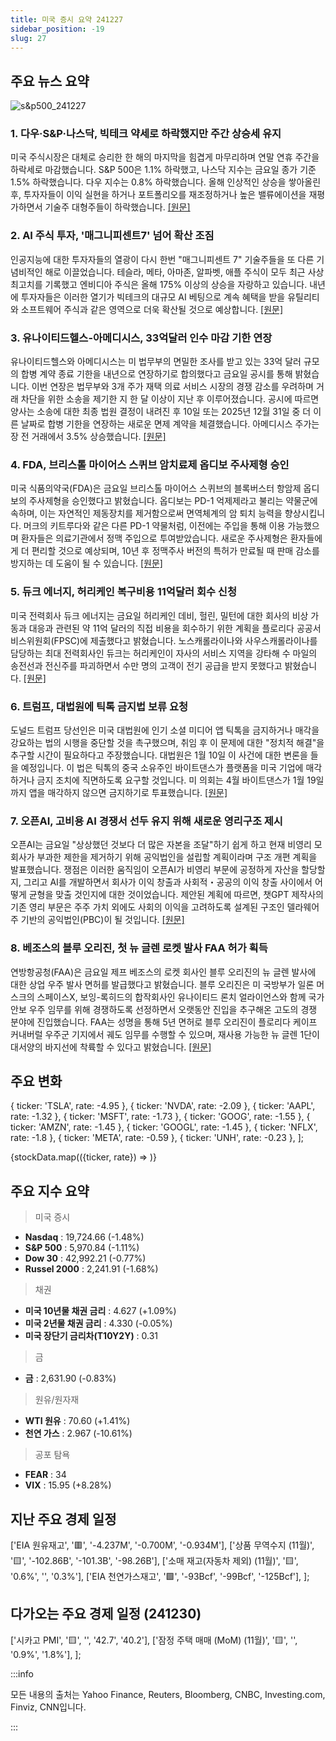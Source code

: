 ```yaml
---
title: 미국 증시 요약 241227
sidebar_position: -19
slug: 27
---
```


## 주요 뉴스 요약

![s&p500_241227](/map/241227.png)

### 1. **다우·S&P·나스닥, 빅테크 약세로 하락했지만 주간 상승세 유지**

미국 주식시장은 대체로 승리한 한 해의 마지막을 힘겹게 마무리하며 연말 연휴 주간을 하락세로 마감했습니다. S&P 500은 1.1% 하락했고, 나스닥 지수는 금요일 종가 기준 1.5% 하락했습니다. 다우 지수는 0.8% 하락했습니다. 올해 인상적인 상승을 쌓아올린 후, 투자자들이 이익 실현을 하거나 포트폴리오를 재조정하거나 높은 밸류에이션을 재평가하면서 기술주 대형주들이 하락했습니다. [[원문]](https://finance.yahoo.com/news/live/stock-market-today-dow-sp-nasdaq-slide-on-big-tech-losses-but-weekly-gains-hold-143206294.html)

### 2. **AI 주식 투자, '매그니피센트7' 넘어 확산 조짐**

인공지능에 대한 투자자들의 열광이 다시 한번 "매그니피센트 7" 기술주들을 또 다른 기념비적인 해로 이끌었습니다. 테슬라, 메타, 아마존, 알파벳, 애플 주식이 모두 최근 사상 최고치를 기록했고 엔비디아 주식은 올해 175% 이상의 상승을 자랑하고 있습니다. 내년에 투자자들은 이러한 열기가 빅테크의 대규모 AI 베팅으로 계속 혜택을 받을 유틸리티와 소프트웨어 주식과 같은 영역으로 더욱 확산될 것으로 예상합니다. [[원문]](https://finance.yahoo.com/news/the-ai-stock-trade-is-starting-to-shift-beyond-the-magnificent-7-151133023.html)

### 3. **유나이티드헬스-아메디시스, 33억달러 인수 마감 기한 연장**

유나이티드헬스와 아메디시스는 미 법무부의 면밀한 조사를 받고 있는 33억 달러 규모의 합병 계약 종료 기한을 내년으로 연장하기로 합의했다고 금요일 공시를 통해 밝혔습니다. 이번 연장은 법무부와 3개 주가 재택 의료 서비스 시장의 경쟁 감소를 우려하며 거래 차단을 위한 소송을 제기한 지 한 달 이상이 지난 후 이루어졌습니다. 공시에 따르면 양사는 소송에 대한 최종 법원 결정이 내려진 후 10일 또는 2025년 12월 31일 중 더 이른 날짜로 합병 기한을 연장하는 새로운 면제 계약을 체결했습니다. 아메디시스 주가는 장 전 거래에서 3.5% 상승했습니다. [[원문]](https://www.reuters.com/markets/deals/unitedhealth-amedisys-waive-right-terminate-merger-agreement-2024-12-27/)

### 4. **FDA, 브리스톨 마이어스 스퀴브 암치료제 옵디보 주사제형 승인**

미국 식품의약국(FDA)은 금요일 브리스톨 마이어스 스퀴브의 블록버스터 항암제 옵디보의 주사제형을 승인했다고 밝혔습니다. 옵디보는 PD-1 억제제라고 불리는 약물군에 속하며, 이는 자연적인 제동장치를 제거함으로써 면역체계의 암 퇴치 능력을 향상시킵니다. 머크의 키트루다와 같은 다른 PD-1 약물처럼, 이전에는 주입을 통해 이용 가능했으며 환자들은 의료기관에서 정맥 주입으로 투여받았습니다. 새로운 주사제형은 환자들에게 더 편리할 것으로 예상되며, 10년 후 정맥주사 버전의 특허가 만료될 때 판매 감소를 방지하는 데 도움이 될 수 있습니다. [[원문]](https://www.reuters.com/business/healthcare-pharmaceuticals/us-fda-approves-injectable-form-bristol-myers-opdivo-2024-12-27/)

### 5. **듀크 에너지, 허리케인 복구비용 11억달러 회수 신청**

미국 전력회사 듀크 에너지는 금요일 허리케인 데비, 헐린, 밀턴에 대한 회사의 비상 가동과 대응과 관련된 약 11억 달러의 직접 비용을 회수하기 위한 계획을 플로리다 공공서비스위원회(FPSC)에 제출했다고 밝혔습니다. 노스캐롤라이나와 사우스캐롤라이나를 담당하는 최대 전력회사인 듀크는 허리케인이 자사의 서비스 지역을 강타해 수 마일의 송전선과 전신주를 파괴하면서 수만 명의 고객이 전기 공급을 받지 못했다고 밝혔습니다. [[원문]](https://www.reuters.com/business/energy/duke-energy-files-recover-11-bln-hurricane-costs-2024-12-27/)

### 6. **트럼프, 대법원에 틱톡 금지법 보류 요청**

도널드 트럼프 당선인은 미국 대법원에 인기 소셜 미디어 앱 틱톡을 금지하거나 매각을 강요하는 법의 시행을 중단할 것을 촉구했으며, 취임 후 이 문제에 대한 "정치적 해결"을 추구할 시간이 필요하다고 주장했습니다. 대법원은 1월 10일 이 사건에 대한 변론을 들을 예정입니다. 이 법은 틱톡의 중국 소유주인 바이트댄스가 플랫폼을 미국 기업에 매각하거나 금지 조치에 직면하도록 요구할 것입니다. 미 의회는 4월 바이트댄스가 1월 19일까지 앱을 매각하지 않으면 금지하기로 투표했습니다. [[원문]](https://www.reuters.com/legal/trump-asks-supreme-court-pause-law-that-could-ban-tiktok-2024-12-27/)

### 7. **오픈AI, 고비용 AI 경쟁서 선두 유지 위해 새로운 영리구조 제시**

오픈AI는 금요일 "상상했던 것보다 더 많은 자본을 조달"하기 쉽게 하고 현재 비영리 모회사가 부과한 제한을 제거하기 위해 공익법인을 설립할 계획이라며 구조 개편 계획을 발표했습니다. 쟁점은 이러한 움직임이 오픈AI가 비영리 부문에 공정하게 자산을 할당할지, 그리고 AI를 개발하면서 회사가 이익 창출과 사회적・공공의 이익 창출 사이에서 어떻게 균형을 맞출 것인지에 대한 것이었습니다. 제안된 계획에 따르면, 챗GPT 제작사의 기존 영리 부문은 주주 가치 외에도 사회의 이익을 고려하도록 설계된 구조인 델라웨어 주 기반의 공익법인(PBC)이 될 것입니다. [[원문]](https://www.reuters.com/technology/artificial-intelligence/openai-lays-out-plan-shift-new-for-profit-structure-2024-12-27/)

### 8. **베조스의 블루 오리진, 첫 뉴 글렌 로켓 발사 FAA 허가 획득**

연방항공청(FAA)은 금요일 제프 베조스의 로켓 회사인 블루 오리진의 뉴 글렌 발사에 대한 상업 우주 발사 면허를 발급했다고 밝혔습니다. 블루 오리진은 미 국방부가 일론 머스크의 스페이스X, 보잉-록히드의 합작회사인 유나이티드 론치 얼라이언스와 함께 국가안보 우주 임무를 위해 경쟁하도록 선정하면서 오랫동안 진입을 추구해온 고도의 경쟁 분야에 진입했습니다. FAA는 성명을 통해 5년 면허로 블루 오리진이 플로리다 케이프 커내버럴 우주군 기지에서 궤도 임무를 수행할 수 있으며, 재사용 가능한 뉴 글렌 1단이 대서양의 바지선에 착륙할 수 있다고 밝혔습니다. [[원문]](https://www.reuters.com/technology/space/bezos-blue-origin-gets-faa-license-its-first-new-glenn-rocket-launch-2024-12-27/)

## 주요 변화

  { ticker: 'TSLA', rate: -4.95 },
  { ticker: 'NVDA', rate: -2.09 },
  { ticker: 'AAPL', rate: -1.32 },
  { ticker: 'MSFT', rate: -1.73 },
  { ticker: 'GOOG', rate: -1.55 },
  { ticker: 'AMZN', rate: -1.45 },
  { ticker: 'GOOGL', rate: -1.45 },
  { ticker: 'NFLX', rate: -1.8 },
  { ticker: 'META', rate: -0.59 },
  { ticker: 'UNH', rate: -0.23 },
];

{stockData.map(({ticker, rate}) => <StockCardMini key={ticker} ticker={ticker} rate={rate}></StockCardMini>)}

## 주요 지수 요약

> 미국 증시

- **Nasdaq** : 19,724.66 (-1.48%)
- **S&P 500** : 5,970.84 (-1.11%)
- **Dow 30** : 42,992.21 (-0.77%)
- **Russel 2000** : 2,241.91 (-1.68%)

> 채권

- **미국 10년물 채권 금리** : 4.627 (+1.09%)
- **미국 2년물 채권 금리** : 4.330 (-0.05%)
- **미국 장단기 금리차(T10Y2Y)** : 0.31

> 금

- **금** : 2,631.90 (-0.83%)

> 원유/원자재

- **WTI 원유** : 70.60 (+1.41%)
- **천연 가스** : 2.967 (-10.61%)

> 공포 탐욕

- **FEAR** : 34
- **VIX** : 15.95 (+8.28%)

## 지난 주요 경제 일정

  ['EIA 원유재고', '🟥', '-4.237M', '-0.700M', '-0.934M'],
  ['상품 무역수지 (11월)', '🟨', '-102.86B', '-101.3B', '-98.26B'],
  ['소매 재고(자동차 제외) (11월)', '🟨', '0.6%', '', '0.3%'],
  ['EIA 천연가스재고', '🟩', '-93Bcf', '-99Bcf', '-125Bcf'],
];

<EconomicCalendar data={eventsData} />

## 다가오는 주요 경제 일정 (241230)

  ['시카고 PMI', '🟨', '', '42.7', '40.2'],
  ['잠정 주택 매매 (MoM) (11월)', '🟨', '', '0.9%', '1.8%'],
];

<EconomicCalendar data={nextEventsData} />

:::info

모든 내용의 출처는 Yahoo Finance, Reuters, Bloomberg, CNBC, Investing.com, Finviz, CNN입니다.

:::
